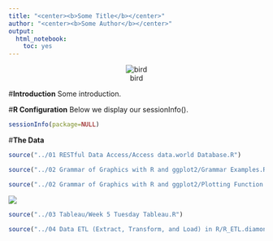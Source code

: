 ```yaml
---
title: "<center><b>Some Title</b></center>"
author: "<center><b>Some Author</b></center>"
output:
  html_notebook:
    toc: yes
---
```

<center>![bird](bird.png)</center>

#**Introduction**
Some introduction.

#**R Configuration**
Below we display our sessionInfo().

```r
sessionInfo(package=NULL)
```

#**The Data**

```r
source("../01 RESTful Data Access/Access data.world Database.R")
```


```r
source("../02 Grammar of Graphics with R and ggplot2/Grammar Examples.R")
```
```r
source("../02 Grammar of Graphics with R and ggplot2/Plotting Function Example.R")
```

![](4diamonds.png)</center>

```r
source("../03 Tableau/Week 5 Tuesday Tableau.R")
```

```r
source("../04 Data ETL (Extract, Transform, and Load) in R/R_ETL.diamonds.R")
```
